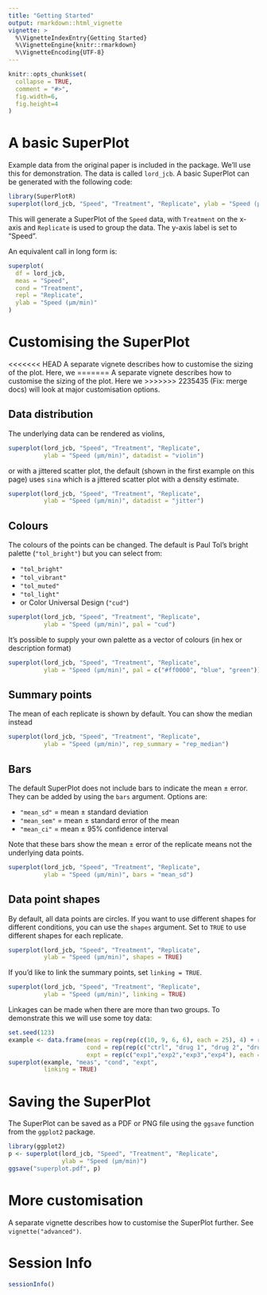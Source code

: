 ```yaml
---
title: "Getting Started"
output: rmarkdown::html_vignette
vignette: >
  %\VignetteIndexEntry{Getting Started}
  %\VignetteEngine{knitr::rmarkdown}
  %\VignetteEncoding{UTF-8}
---
```


```r
knitr::opts_chunk$set(
  collapse = TRUE,
  comment = "#>",
  fig.width=6,
  fig.height=4
)
```

# A basic SuperPlot

Example data from the original paper is included in the package. We'll use this
for demonstration. The data is called `lord_jcb`.
A basic SuperPlot can be generated with the following code:

```r
library(SuperPlotR)
superplot(lord_jcb, "Speed", "Treatment", "Replicate", ylab = "Speed (µm/min)")
```

This will generate a SuperPlot of the `Speed` data, with `Treatment` on the
x-axis and `Replicate` is used to group the data. The y-axis label is set to
"Speed".

An equivalent call in long form is:

```r
superplot(
  df = lord_jcb,
  meas = "Speed",
  cond = "Treatment",
  repl = "Replicate",
  ylab = "Speed (µm/min)"
)
```

# Customising the SuperPlot

<<<<<<< HEAD
A separate vignete describes how to customise the sizing of the plot. Here, we
=======
A separate vignete describes how to customise the sizing of the plot. Here we
>>>>>>> 2235435 (Fix: merge docs)
will look at major customisation options.

## Data distribution

The underlying data can be rendered as violins,

```r
superplot(lord_jcb, "Speed", "Treatment", "Replicate",
          ylab = "Speed (µm/min)", datadist = "violin")
```

or with a jittered scatter plot, the default (shown in the first example on this
page) uses `sina` which is a jittered scatter plot with a density estimate.

```r
superplot(lord_jcb, "Speed", "Treatment", "Replicate",
          ylab = "Speed (µm/min)", datadist = "jitter")
```

## Colours

The colours of the points can be changed. The default is Paul Tol's bright
palette (`"tol_bright"`) but you can select from:

- `"tol_bright"`
- `"tol_vibrant"`
- `"tol_muted"`
- `"tol_light"`
- or Color Universal Design (`"cud"`)

```r
superplot(lord_jcb, "Speed", "Treatment", "Replicate",
          ylab = "Speed (µm/min)", pal = "cud")
```

It's possible to supply your own palette as a vector of colours (in hex or
description format)

```r
superplot(lord_jcb, "Speed", "Treatment", "Replicate",
          ylab = "Speed (µm/min)", pal = c("#ff0000", "blue", "green"))
```

## Summary points

The mean of each replicate is shown by default. You can show the median instead

```r
superplot(lord_jcb, "Speed", "Treatment", "Replicate",
          ylab = "Speed (µm/min)", rep_summary = "rep_median")
```

## Bars

The default SuperPlot does not include bars to indicate the mean ± error. They
can be added by using the `bars` argument. Options are:

- `"mean_sd"` = mean ± standard deviation
- `"mean_sem"` = mean ± standard error of the mean
- `"mean_ci"` = mean ± 95% confidence interval

Note that these bars show the mean ± error of the replicate means not the
underlying data points.

```r
superplot(lord_jcb, "Speed", "Treatment", "Replicate",
          ylab = "Speed (µm/min)", bars = "mean_sd")
```

## Data point shapes

By default, all data points are circles. If you want to use different shapes for
different conditions, you can use the `shapes` argument. Set to `TRUE` to use
different shapes for each replicate.

```r
superplot(lord_jcb, "Speed", "Treatment", "Replicate",
          ylab = "Speed (µm/min)", shapes = TRUE)
```

If you'd like to link the summary points, set `linking = TRUE`.

```r
superplot(lord_jcb, "Speed", "Treatment", "Replicate",
          ylab = "Speed (µm/min)", linking = TRUE)
```

Linkages can be made when there are more than two groups. To demonstrate this
we will use some toy data:

```r
set.seed(123)
example <- data.frame(meas = rep(rep(c(10, 9, 6, 6), each = 25), 4) + rnorm(400),
                      cond = rep(rep(c("ctrl", "drug 1", "drug 2", "drug 3"), each = 25), 4),
                      expt = rep(c("exp1","exp2","exp3","exp4"), each = 100))
superplot(example, "meas", "cond", "expt",
          linking = TRUE)
```

# Saving the SuperPlot

The SuperPlot can be saved as a PDF or PNG file using the `ggsave` function from
the `ggplot2` package.

```r
library(ggplot2)
p <- superplot(lord_jcb, "Speed", "Treatment", "Replicate",
               ylab = "Speed (µm/min)")
ggsave("superplot.pdf", p)
```

# More customisation

A separate vignette describes how to customise the SuperPlot further.
See `vignette("advanced")`.

# Session Info

```r
sessionInfo()
```

